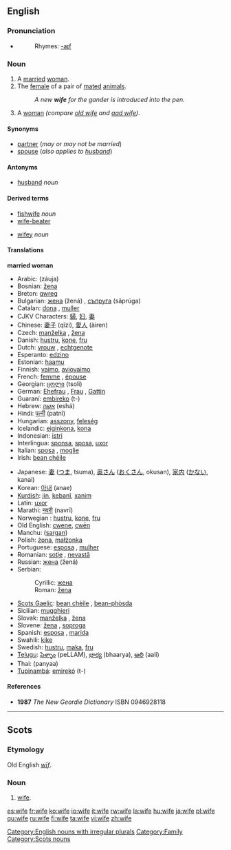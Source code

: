 ==English==

{{rank|perhaps|state|says|308|wife|hear|least|person}}

===Pronunciation===
*{{audio|en-us-wife.ogg|Audio (US)}}
*:Rhymes: [[Rhymes:English:-aɪf|-aɪf]]

===Noun===

{{en-noun|wives}}

# A [[marry|married]] [[woman]].
# The [[female]] of a pair of [[mated]] [[animal]]s.
#:''A new '''wife''' for the gander is introduced into the pen.''
# {{cattag|Geordie|dialect}} A [[woman]] ''(compare [[old wife]] and [[aad wife]])''.

====Synonyms====
*[[partner]] (''may or may not be married'')
*[[spouse]] (''also applies to [[husband]]'')

====Antonyms====
*[[husband]] ''noun''

====Derived terms====
{{top}}
*[[fishwife]] ''noun''
*[[wife-beater]]
{{mid}}
*[[wifey]] ''noun''<!-- also adj? -->
{{bottom}}

====Translations====
'''married woman'''
{{top}}
*Arabic: {{ARchar|[[زوجة]]}} (záuja) {{f}}
*Bosnian: [[žena]] {{f}}
*Breton: [[gwreg]] {{f}}
*Bulgarian: [[жена]] (žená) {{f}}, [[съпруга]] (sǎprúga) {{f}}
*Catalan: [[dona]] {{f}}, [[muller]] {{f}}
*CJKV Characters: [[婦]], [[妇]], [[妻]]
*Chinese: [[妻子]] (qīzi), [[愛人]] (àiren)
*Czech: [[manželka]] {{f}}, [[žena]]  {{f}}
*Danish: [[hustru]], [[kone]], [[fru]]
*Dutch: [[vrouw]] {{f}}, [[echtgenote]] {{f}}
*Esperanto: [[edzino]]
*Estonian: [[haamu]]
*Finnish: [[vaimo]], [[aviovaimo]]
*French: [[femme]] {{f}}, [[épouse]] {{f}}
*Georgian: [[ცოლი]] (tsoli)
*German: [[Ehefrau]] {{f}}, [[Frau]] {{f}}, [[Gattin]] {{f}}
*Guaraní: [[embireko]] (t-)
*Hebrew: [[אשה]] (eshá) {{f}}
*Hindi: [[पत्नी]] (patnī)
*Hungarian: [[asszony]], [[feleség]]
*Icelandic: [[eiginkona]], [[kona]]
*Indonesian: [[istri]]
*Interlingua: [[sponsa]], [[sposa]], [[uxor]]
*Italian: [[sposa]] {{f}}, [[moglie]] {{f}}
*Irish: [[bean chéile]] {{f}}
{{mid}}
*Japanese: [[妻]] ([[つま]], tsuma), [[奥さん]] ([[おくさん]], okusan), [[家内]] ([[かない]], kanai)
*Korean: [[아내]] (anae)
*[[Kurdish]]: [[jin]], [[kebanî]], [[xanim]]
*Latin: [[uxor]]
*Marathi: [[नवरी]] (navrī)
*Norwegian<!--do not wikify-->: [[hustru]], [[kone]], [[fru]]
*Old English: [[cwene]], [[cwen|cwēn]]
*Manchu: ([[sargan]])
*Polish: [[żona]], [[małżonka]] {{f}}
*Portuguese: [[esposa]] {{f}}, [[mulher]] {{f}}
*Romanian: [[soţie]] {{f}}, [[nevastă]] {{f}}
*Russian: [[жена]] (žená) {{f}}
*Serbian:
*:Cyrillic: [[жена]] {{f}}
*:Roman: [[žena]] {{f}}
*[[Scots Gaelic]]: [[bean chèile]] {{f}}, [[bean-phòsda]] {{f}}
*Sicilian: [[mugghieri]] {{f}}
*Slovak: [[manželka]] {{f}}, [[žena]] {{f}}
*Slovene: [[žena]] {{f}}, [[soproga]] {{f}}
*Spanish: [[esposa]] {{f}}, [[marida]] {{f}}
*Swahili: [[kike]]
*Swedish: [[hustru]], [[maka]], [[fru]]
*[[Telugu]]: [[పెళ్ళాం]] (peLLAM), [[భార్య]] (bhaarya), [[ఆలి]] (aali) 
*Thai: {{THchar|[[ภรรยา]]}} (panyaa)
*[[Tupinambá]]: [[emirekó]] (t-)
{{bottom}}

====References====
* '''1987''' ''The New Geordie Dictionary'' ISBN 0946928118

[[Category:English nouns with irregular plurals]]
[[Category:Family]]

----

==Scots==
===Etymology===
Old English ''[[wif|wīf]]''.

===Noun===
{{sco-noun}}

# [[wife#English|wife]].

[[Category:Scots nouns]]

[[es:wife]]
[[fr:wife]]
[[ko:wife]]
[[io:wife]]
[[it:wife]]
[[rw:wife]]
[[la:wife]]
[[hu:wife]]
[[ja:wife]]
[[pl:wife]]
[[qu:wife]]
[[ru:wife]]
[[fi:wife]]
[[ta:wife]]
[[vi:wife]]
[[zh:wife]]